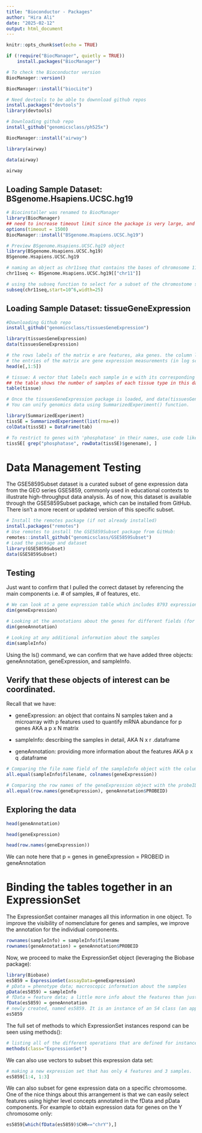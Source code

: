 ```yaml
---
title: "Bioconductor - Packages"
author: "Hira Ali"
date: "2025-02-12"
output: html_document
---
```


```r
knitr::opts_chunk$set(echo = TRUE)
```

```r

if (!require("BiocManager", quietly = TRUE))
    install.packages("BiocManager")

# To check the Bioconductor version
BiocManager::version()
```

```r
BiocManager::install("biocLite")
```

```r
# Need devtools to be able to downnload github repos
install.packages("devtools")
library(devtools)

# Downloading github repo
install_github("genomicsclass/ph525x")
```

```r
BiocManager::install("airway")

library(airway)

data(airway)

airway
```


## Loading Sample Dataset: BSgenome.Hsapiens.UCSC.hg19

```r
# Biocinstaller was renamed to BiocManager
library(BiocManager)
## need to increase timeout limit since the package is very large, and takes extra long especially on slow wifi
options(timeout = 1500) 
BiocManager::install("BSgenome.Hsapiens.UCSC.hg19")
```
```r
# Preview BSgenome.Hsapiens.UCSC.hg19 object
library(BSgenome.Hsapiens.UCSC.hg19)
BSgenome.Hsapiens.UCSC.hg19
```

```r
# naming an object as chr11seq that contains the bases of chromosome 11
chr11seq <- BSgenome.Hsapiens.UCSC.hg19[["chr11"]]
```

```r
# using the subseq function to select for a subset of the chromostome starting at base 1m, and of length 25 bases
subseq(chr11seq,start=10^6,width=25)
```

## Loading Sample Dataset: tissueGeneExpression

```r

#Downloading Github repo
install_github("genomicsclass/tissuesGeneExpression")

```
```r

library(tissuesGeneExpression)
data(tissuesGeneExpression)

# the rows labels of the matrix e are features, aka genes. the column labels are the samples.
# the entries of the matrix are gene expression measurements (in log scale) obtained using a microarray technology.
head(e[,1:5])

# tissue: A vector that labels each sample in e with its corresponding tissue type.
## the table shows the number of samples of each tissue type in this dataset.
table(tissue)

```

```r

# Once the tissuesGeneExpression package is loaded, and data(tissuesGeneExpression) is run, you have object e, tab, and tissue in your workspace. You can work with them separately but it is preferable in Bioconductor to unify them in an object.
# You can unify genomics data using SummarizedExperiment() function.

library(SummarizedExperiment)
tissSE = SummarizedExperiment(list(rma=e))
colData(tissSE) = DataFrame(tab)
```



```r
# To restrict to genes with 'phosphatase' in their names, use code like:
tissSE[ grep("phosphatase", rowData(tissSE)$genename), ]

```
# Data Management Testing

The GSE5859Subset dataset is a curated subset of gene expression data from the GEO series GSE5859, commonly used in educational contexts to illustrate high-throughput data analysis. As of now, this dataset is available through the GSE5859Subset package, which can be installed from GitHub. There isn't a more recent or updated version of this specific subset.

```r
# Install the remotes package (if not already installed)
install.packages("remotes")
# Use remotes to install the GSE5859Subset package from GitHub:
remotes::install_github("genomicsclass/GSE5859Subset")
# Load the package and dataset
library(GSE5859Subset)
data(GSE5859Subset)

```

## Testing

Just want to confirm that I pulled the correct dataset by referencing the main components i.e. # of samples, # of features, etc.

```r
# We can look at a gene expression table which includes 8793 expression features by 24 samples
dim(geneExpression)
```

```r
# Looking at the annotations about the genes for different fields (for each one of the features)
dim(geneAnnotation)
```

```r
# Looking at any additional information about the samples
dim(sampleInfo)
```

Using the ls() command, we can confirm that we have added three objects: geneAnnotation, geneExpression, and sampleInfo.

## Verify that these objects of interest can be coordinated.
Recall that we have:

- geneExpression: an object that contains N samples taken and a microarray with p features used to quantify mRNA abundance for p genes AKA a p x N matrix

- sampleInfo: describing the samples in detail, AKA N x r .dataframe

- geneAnnotation: providing more information about the features AKA p x q .dataframe

```r
# Comparing the file name field of the sampleInfo object with the column names of the geneExpression object
all.equal(sampleInfo$filename, colnames(geneExpression))
```

```r
# Comparing the row names of the geneExpression object with the probeID field of the geneAnnotation object
all.equal(row.names(geneExpression), geneAnnotation$PROBEID)
```

## Exploring the data

```r
head(geneAnnotation)
```

```r
head(geneExpression)
```

```r
head(row.names(geneExpression))
```

We can note here that p = genes in geneExpression = PROBEID in geneAnnotation

# Binding the tables together in an ExpressionSet

The ExpressionSet container manages all this information in one object. To improve the visibility of nomenclature for genes and samples, we improve the annotation for the individual components.

```r
rownames(sampleInfo) = sampleInfo$filename
rownames(geneAnnotation) = geneAnnotation$PROBEID
```

Now, we proceed to make the ExpressionSet object (leveraging the Biobase package):

```r
library(Biobase)
es5859 = ExpressionSet(assayData=geneExpression)
# pData = phenotype data; macroscopic information about the samples
pData(es5859) = sampleInfo
# fData = feature data; a little more info about the features than just the identifiers, including a gene symbol and the location where the genes are located on the chromosome.
fData(es5859) = geneAnnotation
# newly created, named es5859. It is an instance of an S4 class (an approach to object-oriented programming)
es5859

```
The full set of methods to which ExpressionSet instances respond can be seen using methods():

```r
# listing all of the different operations that are defined for instances of the class ExpressionSet
methods(class="ExpressionSet")

```
We can also use vectors to subset this expression data set:
```r
# making a new expression set that has only 4 features and 3 samples.
es5859[1:4, 1:3]
```

We can also subset for gene expression data on a specific chromosome.
One of the nice things about this arrangement is that we can easily select features using higher level concepts annotated in the fData and pData components. For example to obtain expression data for genes on the Y chromosome only:

```r
es5859[which(fData(es5859)$CHR=="chrY"),]
```


<!-- ## R Markdown -->

<!-- This is an R Markdown document. Markdown is a simple formatting syntax for authoring HTML, PDF, and MS Word documents. For more details on using R Markdown see <http://rmarkdown.rstudio.com>. -->

<!-- When you click the **Knit** button a document will be generated that includes both content as well as the output of any embedded R code chunks within the document. You can embed an R code chunk like this: -->

<!-- ```{r cars} -->
<!-- summary(cars) -->
<!-- ``` -->

<!-- ## Including Plots -->

<!-- You can also embed plots, for example: -->

<!-- ```{r pressure, echo=FALSE} -->
<!-- plot(pressure) -->
<!-- ``` -->

<!-- Note that the `echo = FALSE` parameter was added to the code chunk to prevent printing of the R code that generated the plot. -->
